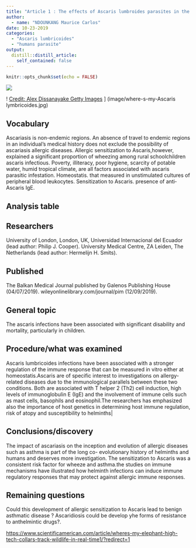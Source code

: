 ```yaml
---
title: "Article 1 : The effects of Ascaris lumbroides parasites in the humain"
author:
  - name: "NDOUNKANG Maurice Carlos"
date: 10-23-2019
categories:
  - "Ascaris lumbricoides"
  - "humans parasite"
output:
  distill::distill_article:
    self_contained: false
---
```


```r
knitr::opts_chunk$set(echo = FALSE)
```
![](image/19858-0550x0475.jpg)

! [Credit: Alex Dissanayake Getty Images](https://www.gettyimages.be/detail/foto/ascaris-lumbricoides in intestion for human) ]
(image/where-s-my-Ascaris lymbricoides.jpg)


## Vocabulary
Ascariasis is non-endemic regions. An absence of travel to endemic regions in an individual’s medical history does not exclude the possibility of ascariasis
allergic diseases. Allergic sensitization to Ascaris,however, explained a significant proportion of wheezing among rural schoolchildren  
ascaris infectious. Poverty, illiteracy, poor hygiene, scarcity of potable water, humid  tropical climate, are all  factors associated with ascaris parasitic infestation.
Homeostatis. that measured in unstimulated cultures of peripheral blood leukocytes.
Sensitization to Ascaris. presence of anti‐Ascaris IgE.

## Analysis table 

## Researchers 
University of London, London, UK, Universidad Internacional del Ecuador (lead author: Philip J. Cooper). 
University Medical Centre, ZA Leiden, The Netherlands (lead author:  Hermelijn H. Smits).

## Published
The Balkan Medical Journal published by Galenos Publishing House (04/07/2019). 
wileyonlinelibrary.com/journal/pim (12/09/2019).

## General topic 
The ascaris infections have been associated with significant disability and mortality, particularly in children.                       

## Procedure/what was examined
Ascaris lumbricoides infections have been associated with a stronger regulation of the immune response that can be measured in vitro either at homeostatis.Ascaris are of specific interest to investigations on allergy-related diseases due to the immunological parallels between these two conditions. Both are associated with T helper 2 (Th2) cell induction, high levels of immunoglobulin E (IgE) and the involvement of immune cells such as mast cells, basophils and eosinophil.The researchers has emphasized also the importance of host genetics in determining host immune regulation, risk of atopy and susceptibility to helminths|   

## Conclusions/discovery
The impact of ascariasis on the inception and evolution of allergic diseases such as asthma is part of the long co- evolutionary history of helminths and humans and deserves more investigation. The sensitization to Ascaris  was a consistent risk factor for wheeze and asthma.the studies on immune mechanisms have illustrated how helminth infections can induce immune regulatory responses that may protect against allergic immune responses.

##  Remaining questions
Could this development of allergic sensitization to Ascaris lead to benign asthmatic disease ? Ascaridiosis could be develop yhe forms of resistance to anthelmintic drugs?. 

<https://www.scientificamerican.com/article/wheres-my-elephant-high-tech-collars-track-wildlife-in-real-time1/?redirect=1>




